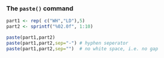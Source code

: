
### The `paste()` command

```r

part1 <- rep( c("WH","LD"),5)
part2 <- sprintf("%02.0f", 1:10)

paste(part1,part2)
paste(part1,part2,sep="-") # hyphen seperator
paste(part1,part2,sep="")  # no white space, i.e. no gap
```
